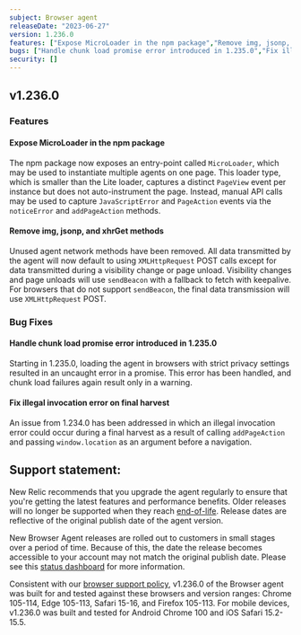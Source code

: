 ```yaml
---
subject: Browser agent
releaseDate: "2023-06-27"
version: 1.236.0
features: ["Expose MicroLoader in the npm package","Remove img, jsonp, and xhrGet methods"]
bugs: ["Handle chunk load promise error introduced in 1.235.0","Fix illegal invocation error on final harvest"]
security: []
---
```


## v1.236.0

### Features

#### Expose MicroLoader in the npm package

The npm package now exposes an entry-point called `MicroLoader`, which may be used to instantiate multiple agents on one page. This loader type, which is smaller than the Lite loader, captures a distinct `PageView` event per instance but does not auto-instrument the page. Instead, manual API calls may be used to capture `JavaScriptError` and `PageAction` events via the `noticeError` and `addPageAction` methods.

#### Remove img, jsonp, and xhrGet methods

Unused agent network methods have been removed. All data transmitted by the agent will now default to using `XMLHttpRequest` POST calls except for data transmitted during a visibility change or page unload. Visibility changes and page unloads will use `sendBeacon` with a fallback to fetch with keepalive. For browsers that do not support `sendBeacon`, the final data transmission will use `XMLHttpRequest` POST.

### Bug Fixes

#### Handle chunk load promise error introduced in 1.235.0

Starting in 1.235.0, loading the agent in browsers with strict privacy settings resulted in an uncaught error in a promise. This error has been handled, and chunk load failures again result only in a warning.

#### Fix illegal invocation error on final harvest

An issue from 1.234.0 has been addressed in which an illegal invocation error could occur during a final harvest as a result of calling `addPageAction` and passing `window.location` as an argument before a navigation.

## Support statement:

New Relic recommends that you upgrade the agent regularly to ensure that you're getting the latest features and performance benefits. Older releases will no longer be supported when they reach [end-of-life](https://docs.newrelic.com/docs/browser/browser-monitoring/getting-started/browser-agent-eol-policy/). Release dates are reflective of the original publish date of the agent version.

New Browser Agent releases are rolled out to customers in small stages over a period of time. Because of this, the date the release becomes accessible to your account may not match the original publish date. Please see this [status dashboard](https://newrelic.github.io/newrelic-browser-agent-release/) for more information.

Consistent with our [browser support policy](https://docs.newrelic.com/docs/browser/new-relic-browser/getting-started/compatibility-requirements-browser-monitoring/#browser-types), v1.236.0 of the Browser agent was built for and tested against these browsers and version ranges: Chrome 105-114, Edge 105-113, Safari 15-16, and Firefox 105-113. For mobile devices, v1.236.0 was built and tested for Android Chrome 100 and iOS Safari 15.2-15.5.
